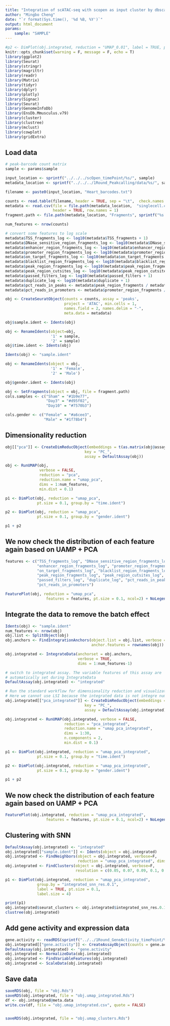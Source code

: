 ```yaml
---
title: "Integration of scATAC-seq with scopen as input cluster by dbscan"
author: "Mingbo Cheng"
date: "`r format(Sys.time(), '%d %B, %Y')`"
output: html_document
params:
    sample: "SAMPLE"
---
```


```r
#p2 <- DimPlot(obj.integrated, reduction = "UMAP_0.01", label = TRUE, pt.size = 0.1, label.size = 4, group.by     = "name")
knitr::opts_chunk$set(warning = F, message = F, echo = T)
library(ggplot2)
library(Seurat)
library(stringr)
library(magrittr)
library(readr)
library(Matrix)
library(tidyr)
library(dplyr)
library(plotly)
library(Signac)
library(Seurat)
library(GenomeInfoDb)
library(EnsDb.Mmusculus.v79)
library(cluster)
library(clustree)
library(mclust)
library(cowplot)
library(gridExtra)
```

## Load data
```r
# peak-barcode count matrix
sample <- params$sample

input_location <- sprintf("../../../scOpen_timePoint/%s/", sample)
metadata_location <- sprintf("../../../1Round_Peakcalling/data/%s/", sample)

filename <- paste0(input_location, "Heart_barcodes.txt")

counts <- read.table(filename, header = TRUE, sep = "\t",  check.names = FALSE, row.names = 1)
metadata <- read.csv(file = file.path(metadata_location,  "singlecell.csv"),
                     header = TRUE, row.names = 1)
fragment.path <- file.path(metadata_location, "Fragments", sprintf("%s.tsv.bgz", sample))

num_features <- nrow(counts)

# convert some features to log scale
metadata$TSS_fragments_log <- log10(metadata$TSS_fragments + 1)
metadata$DNase_sensitive_region_fragments_log <- log10(metadata$DNase_sensitive_region_fragments + 1)
metadata$enhancer_region_fragments_log <- log10(metadata$enhancer_region_fragments + 1)
metadata$promoter_region_fragments_log <- log10(metadata$promoter_region_fragments + 1)
metadata$on_target_fragments_log <- log10(metadata$on_target_fragments + 1)
metadata$blacklist_region_fragments_log <- log10(metadata$blacklist_region_fragments + 1)
metadata$peak_region_fragments_log <- log10(metadata$peak_region_fragments + 1)
metadata$peak_region_cutsites_log <- log10(metadata$peak_region_cutsites + 1)
metadata$passed_filters_log <- log10(metadata$passed_filters + 1)
metadata$duplicate_log <- log10(metadata$duplicate + 1)
metadata$pct_reads_in_peaks <- metadata$peak_region_fragments / metadata$passed_filters
metadata$pct_reads_in_promoters <- metadata$promoter_region_fragments / metadata$passed_filters

obj <- CreateSeuratObject(counts = counts, assay = 'peaks',
                          project = 'ATAC', min.cells = 1,
                          names.field = 2, names.delim = "-",
                          meta.data = metadata)

obj$sample.ident <- Idents(obj)

obj <- RenameIdents(object=obj,
                    '1' = sample, 
                    '2' = sample)
obj$time.ident <- Idents(obj)

Idents(obj) <- "sample.ident"

obj <- RenameIdents(object = obj, 
                    '1' = 'Female', 
                    '2' = 'Male')

obj$gender.ident <- Idents(obj)

obj <- SetFragments(object = obj, file = fragment.path)
cols.samples <- c("Sham" = "#1b9e77",
                  "Day3" = "#d95f02",
                  "Day10" = "#7570b3")

cols.gender <- c("Female" = "#a6cee3",
                 "Male" = "#1f78b4")
```



## Dimensionality reduction 
```r
obj[["pca"]] <- CreateDimReducObject(embeddings = t(as.matrix(obj@assays$peaks@counts)),
                                   key = "PC_",
                                   assay = DefaultAssay(obj))

obj <- RunUMAP(obj, 
               verbose = FALSE, 
               reduction = "pca", 
               reduction.name = "umap_pca", 
               dims = 1:num_features,
               min.dist = 0.1)

p1 <- DimPlot(obj, reduction = "umap_pca", 
              pt.size = 0.1, group.by = "time.ident")

p2 <- DimPlot(obj, reduction = "umap_pca", 
              pt.size = 0.1, group.by = "gender.ident")

p1 + p2
```


## We now check the distribution of each feature again based on UAMP + PCA
```r
features <- c("TSS_fragments_log", "DNase_sensitive_region_fragments_log", 
			  "enhancer_region_fragments_log", "promoter_region_fragments_log",
			  "on_target_fragments_log", "blacklist_region_fragments_log", 
			  "peak_region_fragments_log", "peak_region_cutsites_log", 
			  "passed_filters_log", "duplicate_log", "pct_reads_in_peaks",
			  "pct_reads_in_promoters")

FeaturePlot(obj, reduction = "umap_pca", 
                  features = features, pt.size = 0.1, ncol=2) + NoLegend()

```





## Integrate the data to remove the batch effect
```r
Idents(obj) <- "sample.ident"
num_features <- nrow(obj)
obj.list <- SplitObject(obj)
obj.anchors <- FindIntegrationAnchors(object.list = obj.list, verbose = TRUE,
                                      anchor.features = rownames(obj))

obj.integrated <- IntegrateData(anchorset = obj.anchors, 
                                verbose = TRUE, 
                                dims = 1:num_features-1)

# switch to integrated assay. The variable features of this assay are
# automatically set during IntegrateData
DefaultAssay(obj.integrated) <- "integrated"

# Run the standard workflow for dimensionality reduction and visualization 
# Here we cannot use LSI because the integrated data is not integre number anymore and constrction of a TF-IDF matrix is not possible
obj.integrated[["pca_integrated"]] <- CreateDimReducObject(embeddings = t(as.matrix(obj.integrated@assays$integrated@data)),
                                   key = "PC_",
                                   assay = DefaultAssay(obj.integrated))

obj.integrated <- RunUMAP(obj.integrated, verbose = FALSE, 
                          reduction = "pca_integrated",
                          reduction.name = "umap_pca_integrated",
                          dims = 1:30,
						  n.components = 2, 
                          min.dist = 0.1)

p1 <- DimPlot(obj.integrated, reduction = "umap_pca_integrated", 
              pt.size = 0.1, group.by = "time.ident") 

p2 <- DimPlot(obj.integrated, reduction = "umap_pca_integrated", 
              pt.size = 0.1, group.by = "gender.ident") 

p1 + p2
```


## We now check the distribution of each feature again based on UAMP + PCA
```r
FeaturePlot(obj.integrated, reduction = "umap_pca_integrated", 
                  features = features, pt.size = 0.1, ncol=2) + NoLegend()
```

## Clustering with SNN
```r
DefaultAssay(obj.integrated) <- "integrated"
obj.integrated[["sample.ident"]] <- Idents(object = obj.integrated)
obj.integrated <- FindNeighbors(object = obj.integrated, verbose=F, 
                                reduction = "umap_pca_integrated", dims=1:2)
obj.integrated <- FindClusters(object = obj.integrated, verbose=F,
                               resolution = c(0.05, 0.07, 0.09, 0.1, 0.2, 0.3))

p1 <- DimPlot(obj.integrated, reduction = "umap_pca_integrated",
			  group.by = "integrated_snn_res.0.1",
              label = TRUE, pt.size = 0.1, 
              label.size = 4)

print(p1)
obj.integrated$seurat_clusters <- obj.integrated$integrated_snn_res.0.1
clustree(obj.integrated)
```


## Add gene activity and expression data
```r
gene.activity <- readRDS(sprintf("../../1Round_GeneActivity_timePoint/%s/GeneActivity.Rds", sample))
obj.integrated[["gene.activity"]] <- CreateAssayObject(counts = gene.activity)
DefaultAssay(obj.integrated) <- "gene.activity"
obj.integrated <- NormalizeData(obj.integrated)
obj.integrated <- FindVariableFeatures(obj.integrated)
obj.integrated <- ScaleData(obj.integrated)
```


## Save data
```r
saveRDS(obj, file = "obj.Rds")
saveRDS(obj.integrated, file = "obj.umap_integrated.Rds")
df <- obj.integrated@meta.data
write.csv(df, file = "obj.umap_integrated.csv", quote = FALSE)


saveRDS(obj.integrated, file = "obj.umap_clusters.Rds")
```
